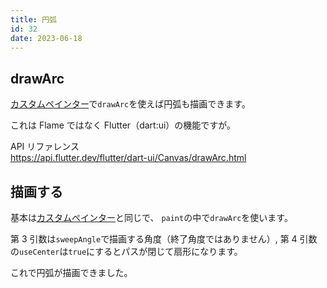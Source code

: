 ```yaml
---
title: 円弧
id: 32
date: 2023-06-18
---
```



## drawArc

[カスタムペインター](/examples/custom_painter#custom_painter)で`drawArc`を使えば円弧も描画できます。

これは Flame ではなく Flutter（dart:ui）の機能ですが。

API リファレンス  
https://api.flutter.dev/flutter/dart-ui/Canvas/drawArc.html

## 描画する

基本は[カスタムペインター](/examples/custom_painter#custom_painter)と同じで、
`paint`の中で`drawArc`を使います。

<ExampleCode file="arc/game.dart" label="arc" />

第 3 引数は`sweepAngle`で描画する角度（終了角度ではありません）,
第 4 引数の`useCenter`は`true`にするとパスが閉じて扇形になります。

これで円弧が描画できました。
